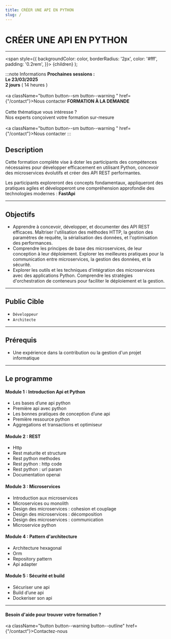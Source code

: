 ```yaml
---
title: CRÉER UNE API EN PYTHON
slug: /
---
```





#  CRÉER UNE API EN PYTHON

------------





  <span
    style={{
      backgroundColor: color,
      borderRadius: '2px',
      color: '#fff',
      padding: '0.2rem',
    }}>
    {children}
  </span>
);

:::note  Informations
<Tabs>
  <TabItem value="standard" label="STANDARD" default>
      <b> Prochaines sessions :</b><br/>
      <b> <CalendarMonthIcon viewBox="0 -14 36 36"/> Le 23/03/2025</b><br/>
      <b> <AccessTimeIcon viewBox="0 -14 36 36"/> 2 jours</b> ( 14 heures ) <br/><br/>
      <a className="button button--sm  button--warning " href={"/contact"}>Nous contacter</a>
  </TabItem>
  <TabItem value="sur-mesure" label="SUR-MESURE">
    <b>FORMATION À LA DEMANDE</b> <br/><br/>
      Cette thématique vous intéresse ?<br/>
      Nos experts conçoivent votre formation sur-mesure<br/><br/>
      <a className="button button--sm  button--warning " href={"/contact"}>Nous contacter</a>
  </TabItem>
</Tabs>
:::

## Description

Cette formation complète vise à doter les participants des compétences nécessaires pour développer efficacement en utilisant Python, concevoir des microservices évolutifs et créer des API REST performantes.

Les participants exploreront des concepts fondamentaux, appliqueront des pratiques agiles et développeront une compréhension approfondie des technologies modernes : **FastApi**

----------

## Objectifs

+ Apprendre à concevoir, développer, et documenter des API REST efficaces. Maîtriser l'utilisation des méthodes HTTP, la gestion des paramètres de requête, la sérialisation des données, et l'optimisation des performances.
+ Comprendre les principes de base des microservices, de leur conception à leur déploiement. Explorer les meilleures pratiques pour la communication entre microservices, la gestion des données, et la sécurité.
+ Explorer les outils et les techniques d'intégration des microservices avec des applications Python. Comprendre les stratégies d'orchestration de conteneurs pour faciliter le déploiement et la gestion.
----------

## Public Cible

+ `Développeur`
+ `Architecte`

----------

## Prérequis

+ Une expérience dans la contribution ou la gestion d'un projet informatique

----------

## Le programme

#### Module 1 : Introduction Api et Python

+ Les bases d’une api python
+ Première api avec python
+ Les bonnes pratiques de conception d’une api
+ Première ressource python
+ Aggregations et transactions et optimiseur

#### Module 2 :  REST

+ Http
+ Rest maturite et structure
+ Rest python methodes
+ Rest python : http code
+ Rest python : url param
+ Documentation openai

#### Module 3 : Microservices

+ Introduction aux microservices
+ Microservices ou monolith
+ Design des microservices : cohesion et couplage
+ Design des microservices : décomposition
+ Design des microservices : communication
+ Microservice python

#### Module 4 : Pattern d'architecture

+ Architecture hexagonal
+ Orm
+ Repository pattern
+ Api adapter

#### Module 5 : Sécurité et build

+ Sécuriser une api
+ Build d’une api
+ Dockeriser son api

----------

#### Besoin d'aide pour trouver votre formation ?

<a className="button button--warning button--outline" href={"/contact"}>Contactez-nous </a>
